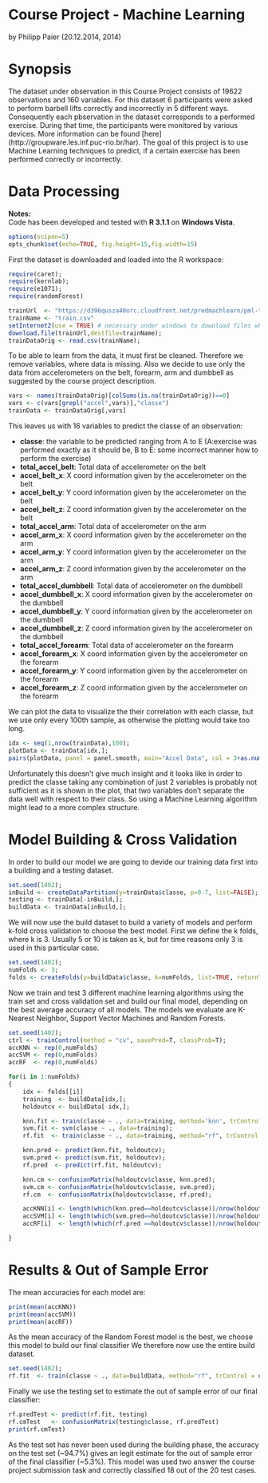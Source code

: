 Course Project - Machine Learning
==========================================
by Philipp Paier (20.12.2014, 2014)

# Synopsis
The dataset under observation in this Course Project consists of 19622 observations and 160 variables. For this dataset 6 participants were asked to perform barbell lifts correctly and incorrectly in 5 different ways. Consequently each pbservation in the dataset corresponds to a performed exercise. During that time, the participants were monitored by various devices. More information can be found [here] (http://groupware.les.inf.puc-rio.br/har). The goal of this project is to use Machine Learning techniques to predict, if a certain exercise has been performed correctly or incorrectly.

# Data Processing
**Notes:**  
Code has been developed and tested with **R 3.1.1** on **Windows Vista**.

```r
options(scipen=5)
opts_chunk$set(echo=TRUE, fig.height=15,fig.width=15)
```

First the dataset is downloaded and loaded into the R workspace:
```r
require(caret);
require(kernlab);
require(e1071);
require(randomForest)

trainUrl  <- "https://d396qusza40orc.cloudfront.net/predmachlearn/pml-training.csv"
trainName <- "train.csv"
setInternet2(use = TRUE) # necessary under windows to download files when using knitr
download.file(trainUrl,destfile=trainName);
trainDataOrig <- read.csv(trainName);
```

To be able to learn from the data, it must first be cleaned. Therefore we remove variables, where data is missing. Also we decide to use only the data from accelerometers on the belt, forearm, arm and dumbbell as suggested by the course project description.

```r
vars <- names(trainDataOrig)[colSums(is.na(trainDataOrig))==0]
vars <- c(vars[grepl("accel",vars)],"classe")
trainData <- trainDataOrig[,vars]
```

This leaves us with 16 variables to predict the classe of an observation:

- **classe**: the variable to be predicted ranging from A to E (A:exercise was performed exactly as it should be, B to E: some incorrect manner how to perform the exercise)
- **total_accel_belt**: Total data of accelerometer on the belt
- **accel_belt_x**: X coord information given by the accelerometer on the belt
- **accel_belt_y**: Y coord information given by the accelerometer on the belt
- **accel_belt_z**: Z coord information given by the accelerometer on the belt
- **total_accel_arm**: Total data of accelerometer on the arm
- **accel_arm_x**: X coord information given by the accelerometer on the arm
- **accel_arm_y**: Y coord information given by the accelerometer on the arm
- **accel_arm_z**: Z coord information given by the accelerometer on the arm
- **total_accel_dumbbell**: Total data of accelerometer on the dumbbell
- **accel_dumbbell_x**: X coord information given by the accelerometer on the dumbbell
- **accel_dumbbell_y**: Y coord information given by the accelerometer on the dumbbell
- **accel_dumbbell_z**: Z coord information given by the accelerometer on the dumbbell
- **total_accel_forearm**: Total data of accelerometer on the forearm
- **accel_forearm_x**: X coord information given by the accelerometer on the forearm
- **accel_forearm_y**: Y coord information given by the accelerometer on the forearm
- **accel_forearm_z**: Z coord information given by the accelerometer on the forearm

We can plot the data to visualize the their correlation with each classe, but we use only every 100th sample, as otherwise the plotting would take too long.
```r
idx <- seq(1,nrow(trainData),100);
plotData <- trainData[idx,];
pairs(plotData, panel = panel.smooth, main="Accel Data", col = 3+as.numeric(plotData$classe));
```

Unfortunately this doesn't give much insight and it looks like in order to predict the classe taking any combination of just 2 variables is probably not sufficient as it is shown in the plot, that two variables don't separate the data well with respect to their class. So using a Machine Learning algorithm might lead to a more complex structure.


# Model Building & Cross Validation
In order to build our model we are going to devide our training data first into a building and a testing dataset.
```r
set.seed(1402);
inBuild <- createDataPartition(y=trainData$classe, p=0.7, list=FALSE);
testing <- trainData[-inBuild,];
buildData <- trainData[inBuild,];
```

We will now use the build dataset to build a variety of models and perform k-fold cross validation to choose the best model. 
First we define the k folds, where k is 3. Usually 5 or 10 is taken as k, but for time reasons only 3 is used in this particular case.


```r
set.seed(1402);
numFolds <- 3;
folds <- createFolds(y=buildData$classe, k=numFolds, list=TRUE, returnTrain =TRUE)
```

Now we train and test 3 different machine learning algorithms using the train set and cross validation set and build our final model, depending on the best average accuracy of all models. The models we evaluate are K-Nearest Neighbor, Support Vector Machines and Random Forests.

```r
set.seed(1402);
ctrl <- trainControl(method = "cv", savePred=T, classProb=T);
accKNN <- rep(0,numFolds)
accSVM <- rep(0,numFolds)
accRF  <- rep(0,numFolds)

for(i in 1:numFolds)
{
    idx <- folds[[i]]
    training  <- buildData[idx,];
    holdoutcv <- buildData[-idx,];

    knn.fit <- train(classe ~ ., data=training, method='knn', trControl = ctrl);
    svm.fit <- svm(classe ~ ., data=training);
    rf.fit  <- train(classe ~ ., data=training, method="rf", trControl = ctrl);

    knn.pred <- predict(knn.fit, holdoutcv);
    svm.pred <- predict(svm.fit, holdoutcv);
    rf.pred  <- predict(rf.fit, holdoutcv);

    knn.cm <- confusionMatrix(holdoutcv$classe, knn.pred);
    svm.cm <- confusionMatrix(holdoutcv$classe, svm.pred);
    rf.cm  <- confusionMatrix(holdoutcv$classe, rf.pred);

    accKNN[i] <- length(which(knn.pred==holdoutcv$classe))/nrow(holdoutcv);
    accSVM[i] <- length(which(svm.pred==holdoutcv$classe))/nrow(holdoutcv);
    accRF[i]  <- length(which(rf.pred ==holdoutcv$classe))/nrow(holdoutcv);

}

```

# Results & Out of Sample Error
The mean accuracies for each model are:
```r
print(mean(accKNN))
print(mean(accSVM))
print(mean(accRF))
```

As the mean accuracy of the Random Forest model is the best, we choose this model to build our final classifier We therefore now use the entire build dataset.

```r
set.seed(1402);
rf.fit  <- train(classe ~ ., data=buildData, method="rf", trControl = ctrl);
```

Finally we use the testing set to estimate the out of sample error of our final classifier:

```r
rf.predTest <- predict(rf.fit, testing)
rf.cmTest   <- confusionMatrix(testing$classe, rf.predTest)
print(rf.cmTest)
```

As the test set has never been used during the building phase, the accuracy on the test set (~94.7%) gives an legit estimate for the out of sample error of the final classifier (~5.3%). This model was used two answer the course project submission task and correctly classified 18 out of the 20 test cases.
